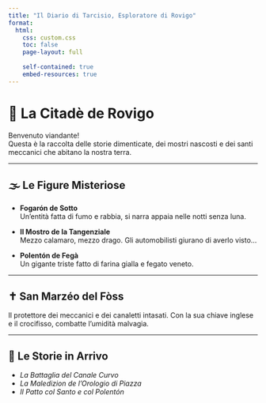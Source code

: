 ```yaml
---
title: "Il Diario di Tarcisio, Esploratore di Rovigo"
format:
  html:
    css: custom.css
    toc: false
    page-layout: full
    
    self-contained: true
    embed-resources: true
---
```



# 🏰 La Citadè de Rovigo

Benvenuto viandante!  
Questa è la raccolta delle storie dimenticate, dei mostri nascosti e dei santi meccanici che abitano la nostra terra.

---

## 🌫️ Le Figure Misteriose

- **Fogarón de Sotto**  
  Un’entità fatta di fumo e rabbia, si narra appaia nelle notti senza luna.

- **Il Mostro de la Tangenziale**  
  Mezzo calamaro, mezzo drago. Gli automobilisti giurano di averlo visto...

- **Polentón de Fegà**  
  Un gigante triste fatto di farina gialla e fegato veneto.

---

## ✝️ San Marzéo del Fòss

Il protettore dei meccanici e dei canaletti intasati. Con la sua chiave inglese e il crocifisso, combatte l’umidità malvagia.

---

## 📜 Le Storie in Arrivo

- *La Battaglia del Canale Curvo*
- *La Maledizion de l'Orologio di Piazza*
- *Il Patto col Santo e col Polentón*

